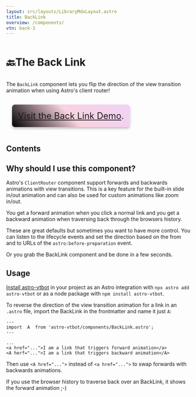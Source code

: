 ```yaml
---
layout: src/layouts/LibraryMdxLayout.astro
title: BackLink
overview: /components/
vtn: back-3
---
```





<h1 style="display: inline-block; view-transition-name: back-1"><span style="display:inline-block; view-transition-name:back-2;">🔙 </span>The Back Link</h1>


The `BackLink` component lets you flip the direction of the view transition animation when using Astro's client router!

<span style="display: inline-block; font-size: 1.5rem; border-radius: 8px; padding: 1rem; margin: 1rem; background: linear-gradient(45deg, #000, #f0659548, #cc5de844); box-shadow: 0 4px 6px #8888;">[Visit the Back Link Demo](/back-demo/).</span>

## Contents

## Why should I use this component?

Astro's `ClientRouter` component support forwards and backwards animations with view transitions. This is a key feature for the built-in slide in/out animation and can also be used for custom animations like zoom in/out.

You get a forward animation when you click a normal link and you get a backward animation when traversing back through the browsers history.

These are great defaults but sometimes you want to have more control. You can listen to the lifecycle events and set the direction based on the from and to URLs of the `astro:before-preparation` event.

Or you grab the BackLink component and be done in a few seconds.

## Usage

[Install astro-vtbot](../Installation/) in your project as an Astro integration with `npx astro add astro-vtbot` or as a node package with `npm install astro-vtbot`.

To reverse the direction of the view transition animation for a link in an `.astro` file, import the BackLink in the frontmatter and name it just `A`:
```astro
---
import  A  from 'astro-vtbot/components/BackLink.astro';
---

...
<a href="...">I am a link that triggers forward animation</a>
<A herf="...">I am a link that triggers backward animation</A>
```
Then use `<A href="...">` instead of `<a href="...">` to swap forwards with backwards animations.

If you use the browser history to traverse back over an BackLink, it shows the forward animation ;-)
